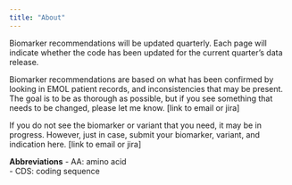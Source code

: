 ```yaml
---
title: "About"
---
```


Biomarker recommendations will be updated quarterly. Each page will indicate whether the code has been updated for the current quarter's data release.

Biomarker recommendations are based on what has been confirmed by looking in EMOL patient records, and inconsistencies that may be present. The goal is to be as thorough as possible, but if you see something that needs to be changed, please let me know. \[link to email or jira\]

If you do not see the biomarker or variant that you need, it may be in progress. However, just in case, submit your biomarker, variant, and indication here. \[link to email or jira\]



**Abbreviations**
- AA: amino acid <br>
- CDS: coding sequence